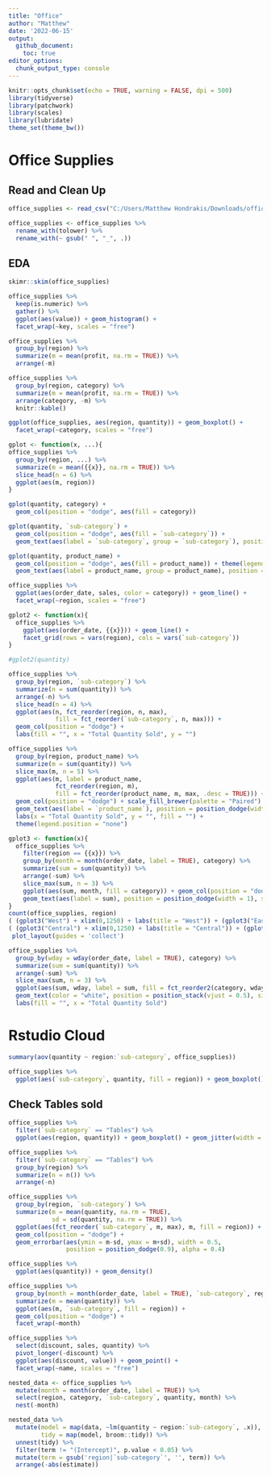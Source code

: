 ```yaml
---
title: "Office"
author: "Matthew"
date: '2022-06-15'
output: 
  github_document:
    toc: true
editor_options: 
  chunk_output_type: console
---
```


```r
knitr::opts_chunk$set(echo = TRUE, warning = FALSE, dpi = 500)
library(tidyverse)
library(patchwork)
library(scales)
library(lubridate)
theme_set(theme_bw())
```


# Office Supplies

## Read and Clean Up
```r
office_supplies <- read_csv("C:/Users/Matthew Hondrakis/Downloads/office_supplies.csv")

office_supplies <- office_supplies %>% 
  rename_with(tolower) %>% 
  rename_with(~ gsub(" ", "_", .))
```


## EDA
```r
skimr::skim(office_supplies)

office_supplies %>% 
  keep(is.numeric) %>% 
  gather() %>% 
  ggplot(aes(value)) + geom_histogram() + 
  facet_wrap(~key, scales = "free")
```


```r
office_supplies %>% 
  group_by(region) %>% 
  summarize(m = mean(profit, na.rm = TRUE)) %>% 
  arrange(-m)

office_supplies %>% 
  group_by(region, category) %>% 
  summarize(m = mean(profit, na.rm = TRUE)) %>% 
  arrange(category, -m) %>% 
  knitr::kable()

ggplot(office_supplies, aes(region, quantity)) + geom_boxplot() +
  facet_wrap(~category, scales = "free")
```



```r
gplot <- function(x, ...){
office_supplies %>% 
  group_by(region, ...) %>% 
  summarize(m = mean({{x}}, na.rm = TRUE)) %>% 
  slice_head(n = 6) %>% 
  ggplot(aes(m, region))
}

gplot(quantity, category) + 
  geom_col(position = "dodge", aes(fill = category))

gplot(quantity, `sub-category`) + 
  geom_col(position = "dodge", aes(fill = `sub-category`)) + 
  geom_text(aes(label = `sub-category`, group = `sub-category`), position = position_dodge(0.9), size = 3, hjust = 1.5)

gplot(quantity, product_name) + 
  geom_col(position = "dodge", aes(fill = product_name)) + theme(legend.position = "none") +
  geom_text(aes(label = product_name, group = product_name), position = position_dodge(0.9), size = 2.65, hjust = 1) 
```



```r
office_supplies %>% 
  ggplot(aes(order_date, sales, color = category)) + geom_line() +
  facet_wrap(~region, scales = "free")

gplot2 <- function(x){ 
  office_supplies %>%  
    ggplot(aes(order_date, {{x}})) + geom_line() +
    facet_grid(rows = vars(region), cols = vars(`sub-category`))
}

#gplot2(quantity)

```



```r
office_supplies %>% 
  group_by(region, `sub-category`) %>% 
  summarize(n = sum(quantity)) %>% 
  arrange(-n) %>% 
  slice_head(n = 4) %>% 
  ggplot(aes(n, fct_reorder(region, n, max), 
             fill = fct_reorder(`sub-category`, n, max))) + 
  geom_col(position = "dodge") + 
  labs(fill = "", x = "Total Quantity Sold", y = "")
```



```r
office_supplies %>% 
  group_by(region, product_name) %>% 
  summarize(m = sum(quantity)) %>% 
  slice_max(m, n = 5) %>% 
  ggplot(aes(m, label = product_name, 
             fct_reorder(region, m), 
             fill = fct_reorder(product_name, m, max, .desc = TRUE))) +
  geom_col(position = "dodge") + scale_fill_brewer(palette = "Paired") +
  geom_text(aes(label = `product_name`), position = position_dodge(width = 1), size = 3, hjust = 1) +
  labs(x = "Total Quantity Sold", y = "", fill = "") +
  theme(legend.position = "none")
```



```r
gplot3 <- function(x){
  office_supplies %>% 
    filter(region == {{x}}) %>% 
    group_by(month = month(order_date, label = TRUE), category) %>% 
    summarize(sum = sum(quantity)) %>% 
    arrange(-sum) %>% 
    slice_max(sum, n = 3) %>% 
    ggplot(aes(sum, month, fill = category)) + geom_col(position = "dodge") +
    geom_text(aes(label = sum), position = position_dodge(width = 1), size = 3, hjust = -0.3)
}
count(office_supplies, region)
( (gplot3("West") + xlim(0,1250) + labs(title = "West")) + (gplot3("East") + xlim(0,1250) + labs(title = "East"))) /
( (gplot3("Central") + xlim(0,1250) + labs(title = "Central")) + (gplot3("South") + xlim(0,1250) + labs(title = "South"))) + 
 plot_layout(guides = 'collect')
```



```r
office_supplies %>% 
  group_by(wday = wday(order_date, label = TRUE), category) %>% 
  summarize(sum = sum(quantity)) %>% 
  arrange(-sum) %>% 
  slice_max(sum, n = 3) %>% 
  ggplot(aes(sum, wday, label = sum, fill = fct_reorder2(category, wday, sum, .desc = FALSE))) + geom_col() +
  geom_text(color = "white", position = position_stack(vjust = 0.5), size = 3) +
  labs(fill = "", x = "Total Quantity Sold")
```




# Rstudio Cloud
```r
summary(aov(quantity ~ region:`sub-category`, office_supplies))

office_supplies %>% 
  ggplot(aes(`sub-category`, quantity, fill = region)) + geom_boxplot()
```


## Check Tables sold
```r
office_supplies %>% 
  filter(`sub-category` == "Tables") %>% 
  ggplot(aes(region, quantity)) + geom_boxplot() + geom_jitter(width = 0.25)

office_supplies %>% 
  filter(`sub-category` == "Tables") %>% 
  group_by(region) %>% 
  summarize(n = n()) %>% 
  arrange(-n)
```


```r
office_supplies %>%
  group_by(region, `sub-category`) %>% 
  summarize(m = mean(quantity, na.rm = TRUE),
            sd = sd(quantity, na.rm = TRUE)) %>% 
  ggplot(aes(fct_reorder(`sub-category`, m, max), m, fill = region)) +
  geom_col(position = "dodge") + 
  geom_errorbar(aes(ymin = m-sd, ymax = m+sd), width = 0.5, 
                position = position_dodge(0.9), alpha = 0.4)
```


```r
office_supplies %>% 
  ggplot(aes(quantity)) + geom_density()
```


```r
office_supplies %>% 
  group_by(month = month(order_date, label = TRUE), `sub-category`, region) %>% 
  summarize(m = mean(quantity)) %>% 
  ggplot(aes(m, `sub-category`, fill = region)) + 
  geom_col(position = "dodge") +
  facet_wrap(~month)
```


```r
office_supplies %>% 
  select(discount, sales, quantity) %>% 
  pivot_longer(-discount) %>% 
  ggplot(aes(discount, value)) + geom_point() +
  facet_wrap(~name, scales = "free")
```



```r
nested_data <- office_supplies %>% 
  mutate(month = month(order_date, label = TRUE)) %>% 
  select(region, category, `sub-category`, quantity, month) %>% 
  nest(-month) 

nested_data %>% 
  mutate(model = map(data, ~lm(quantity ~ region:`sub-category`, .x)),
         tidy = map(model, broom::tidy)) %>% 
  unnest(tidy) %>% 
  filter(term != "(Intercept)", p.value < 0.05) %>% 
  mutate(term = gsub('region|`sub-category`', '', term)) %>% 
  arrange(-abs(estimate))
```







